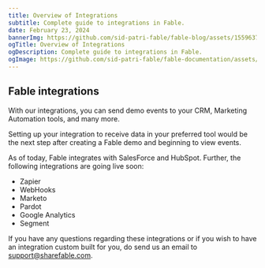```yaml
---
title: Overview of Integrations
subtitle: Complete guide to integrations in Fable.
date: February 23, 2024
bannerImg: https://github.com/sid-patri-fable/fable-blog/assets/155963795/fe84d566-41fe-4571-96e0-dcd47a4af035
ogTitle: Overview of Integrations
ogDescription: Complete guide to integrations in Fable.
ogImage: https://github.com/sid-patri-fable/fable-documentation/assets/155963795/b4e5b310-ef91-4b56-b2f6-6420de9d7fe1
---
```

## Fable integrations

With our integrations, you can send demo events to your CRM, Marketing Automation tools, and many more. 

Setting up your integration to receive data in your preferred tool would be the next step after creating a Fable demo and beginning to view events.

As of today, Fable integrates with SalesForce and HubSpot. Further, the following integrations are going live soon:

- Zapier
- WebHooks
- Marketo
- Pardot
- Google Analytics
- Segment

If you have any questions regarding these integrations or if you wish to have an integration custom built for you, do send us an email to support@sharefable.com.

